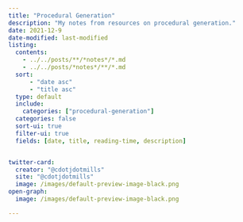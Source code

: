 ```yaml
---
title: "Procedural Generation"
description: "My notes from resources on procedural generation."
date: 2021-12-9
date-modified: last-modified
listing:
  contents: 
    - ../../posts/**/*notes*/*.md
    - ../../posts/*notes*/**/*.md
  sort: 
      - "date asc"
      - "title asc"
  type: default
  include: 
    categories: ["procedural-generation"]
  categories: false
  sort-ui: true
  filter-ui: true
  fields: [date, title, reading-time, description]


twitter-card:
  creator: "@cdotjdotmills"
  site: "@cdotjdotmills"
  image: /images/default-preview-image-black.png
open-graph:
  image: /images/default-preview-image-black.png

---
```


